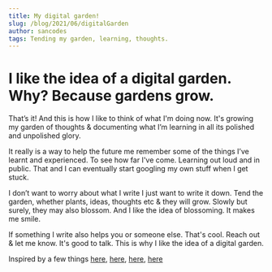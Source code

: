 ```yaml
---
title: My digital garden!
slug: /blog/2021/06/digitalGarden
author: sancodes
tags: Tending my garden, learning, thoughts.
---
```


# I like the idea of a digital garden. Why? Because gardens grow.

That’s it! And this is how I like to think of what I'm doing now. It's growing my garden of thoughts & documenting what I’m learning in all its polished and unpolished glory. 

It really is a way to help the future me remember some of the things I’ve learnt and experienced. To see how far I've come. Learning out loud and in public. That and I can eventually start googling my own stuff when I get stuck. 

I don’t want to worry about what I write I just want to write it down.
Tend the garden, whether plants, ideas, thoughts etc & they will grow. Slowly but surely, they may also blossom. And I like the idea of blossoming. It makes me smile.

If something I write also helps you or someone else. That's cool. Reach out & let me know. It's good to talk. This is why I like the idea of a digital garden.

Inspired by a few things [here](https://joelhooks.com/digital-garden), [here](https://www.swyx.io/learn-in-public/), [here](https://www.taniarascia.com/), [here](https://scottspence.com/2020/04/27/a-digital-garden/)

